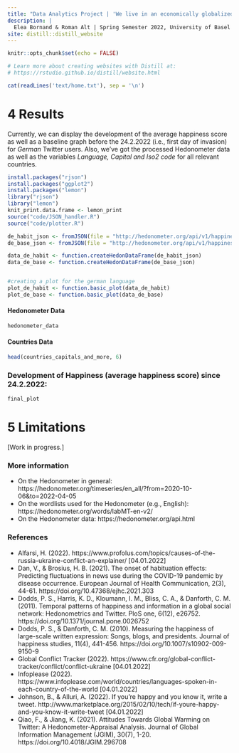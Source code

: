 ```yaml
---
title: "Data Analytics Project | 'We live in an economically globalized, but socially only superficially globalized world!'"
description: |
  Elea Bornand & Roman Alt | Spring Semester 2022, University of Basel
site: distill::distill_website
---
```


```r
knitr::opts_chunk$set(echo = FALSE)

# Learn more about creating websites with Distill at:
# https://rstudio.github.io/distill/website.html

```

```r
cat(readLines('text/home.txt'), sep = '\n')
```

# 4 Results
Currently, we can display the development of the average happiness score as well as a baseline graph before the 24.2.2022 (i.e., first day of invasion) for <i>German</i> Twitter users.
Also, we've got the processed Hedonometer data as well as the variables <i>Language, Capital and Iso2 code</i> for all relevant countries.

```r
install.packages("rjson")
install.packages("ggplot2")
install.packages("lemon")
library("rjson")
library("lemon")
knit_print.data.frame <- lemon_print
source("code/JSON_handler.R")
source("code/plotter.R")

de_habit_json <- fromJSON(file = "http://hedonometer.org/api/v1/happiness/?format=json&timeseries__title=de_all&date__gte=2022-02-24&limit=1000")
de_base_json <- fromJSON(file = "http://hedonometer.org/api/v1/happiness/?format=json&timeseries__title=de_all&date__gte=2022-01-24&limit=31")

data_de_habit <- function.createHedonDataFrame(de_habit_json)
data_de_base <- function.createHedonDataFrame(de_base_json)


#creating a plot for the german language
plot_de_habit <- function.basic_plot(data_de_habit)
plot_de_base <- function.basic_plot(data_de_base)
```
#### Hedonometer Data
```r
hedonometer_data

```
#### Countries Data
```r
head(countries_capitals_and_more, 6)

```

### Development of Happiness (average happiness score) since 24.2.2022:

```r
final_plot

```


# 5 Limitations
[Work in progress.]

### More information
<ul>
<li>On the Hedonometer in general: https://hedonometer.org/timeseries/en_all/?from=2020-10-06&to=2022-04-05</li>
<li>On the wordlists used for the Hedonometer (e.g., English): https://hedonometer.org/words/labMT-en-v2/</li>
<li>On the Hedonometer data: https://hedonometer.org/api.html</li>
</ul>
 
### References
<ul>
<li>Alfarsi, H. (2022). https://www.profolus.com/topics/causes-of-the-russia-ukraine-conflict-an-explainer/ [04.01.2022]</li>
<li>Dan, V., & Brosius, H. B. (2021). The onset of habituation effects: Predicting fluctuations in news use during the COVID-19 pandemic by disease occurrence. European Journal of Health Communication, 2(3), 44-61. https://doi.org/10.47368/ejhc.2021.303</li>
<li>Dodds, P. S., Harris, K. D., Kloumann, I. M., Bliss, C. A., & Danforth, C. M. (2011). Temporal patterns of happiness and information in a global social network: Hedonometrics and Twitter. PloS one, 6(12), e26752. https://doi.org/10.1371/journal.pone.0026752</li>
<li>Dodds, P. S., & Danforth, C. M. (2010). Measuring the happiness of large-scale written expression: Songs, blogs, and presidents. Journal of happiness studies, 11(4), 441-456. https://doi.org/10.1007/s10902-009-9150-9</li>
<li>Global Conflict Tracker (2022). https://www.cfr.org/global-conflict-tracker/conflict/conflict-ukraine [04.01.2022]</li>
<li>Infoplease (2022). https://www.infoplease.com/world/countries/languages-spoken-in-each-country-of-the-world [04.01.2022]</li>
<li>Johnson, B., & Alluri, A. (2022). If you’re happy and you know it, write a tweet. http://www.marketplace.org/2015/02/10/tech/if-youre-happy-and-you-know-it-write-tweet [04.01.2022]</li>
<li>Qiao, F., & Jiang, K. (2021). Attitudes Towards Global Warming on Twitter: A Hedonometer-Appraisal Analysis. Journal of Global Information Management (JGIM), 30(7), 1-20. https://doi.org/10.4018/JGIM.296708</li>
</ul>
